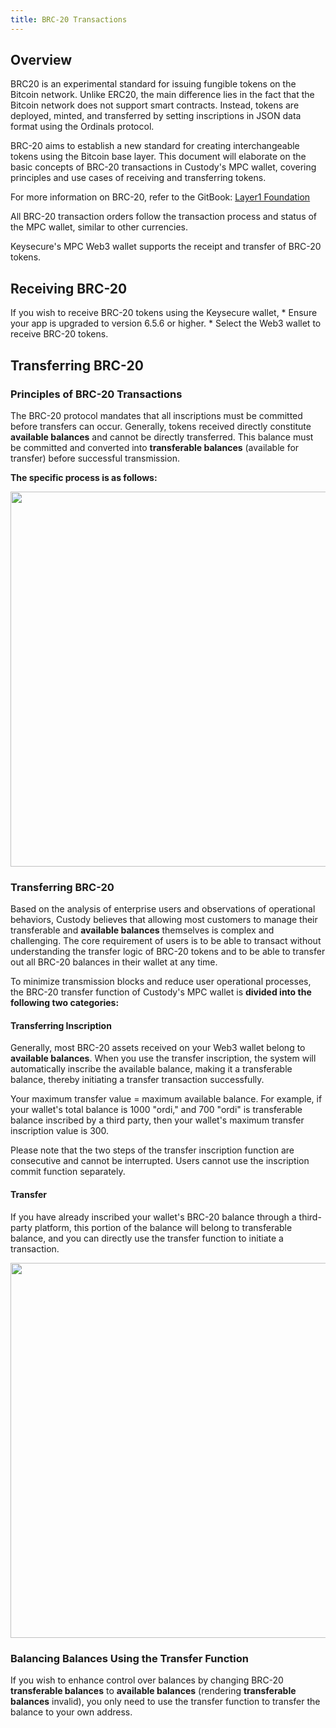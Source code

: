 ```yaml
---
title: BRC-20 Transactions
---
```

## Overview

BRC20 is an experimental standard for issuing fungible tokens on the Bitcoin network. Unlike ERC20, the main difference lies in the fact that the Bitcoin network does not support smart contracts. Instead, tokens are deployed, minted, and transferred by setting inscriptions in JSON data format using the Ordinals protocol.

BRC-20 aims to establish a new standard for creating interchangeable tokens using the Bitcoin base layer. This document will elaborate on the basic concepts of BRC-20 transactions in Custody's MPC wallet, covering principles and use cases of receiving and transferring tokens.

For more information on BRC-20, refer to the GitBook: [Layer1 Foundation](https://layer1.gitbook.io/layer1-foundation/foundation/purpose)

All BRC-20 transaction orders follow the transaction process and status of the MPC wallet, similar to other currencies.

Keysecure's MPC Web3 wallet supports the receipt and transfer of BRC-20 tokens.

## Receiving BRC-20

<Note>
If you wish to receive BRC-20 tokens using the Keysecure wallet,
* Ensure your app is upgraded to version 6.5.6 or higher.
* Select the Web3 wallet to receive BRC-20 tokens.
</Note>

## Transferring BRC-20

### Principles of BRC-20 Transactions

The BRC-20 protocol mandates that all inscriptions must be committed before transfers can occur. Generally, tokens received directly constitute **available balances** and cannot be directly transferred. This balance must be committed and converted into **transferable balances** (available for transfer) before successful transmission.

**The specific process is as follows:**
<div className="w-full flex items-center justify-center">
    <img src="/images/help-center/BRC1EN.png" width="600"/>
</div>

### Transferring BRC-20

Based on the analysis of enterprise users and observations of operational behaviors, Custody believes that allowing most customers to manage their transferable and **available balances** themselves is complex and challenging. The core requirement of users is to be able to transact without understanding the transfer logic of BRC-20 tokens and to be able to transfer out all BRC-20 balances in their wallet at any time.

To minimize transmission blocks and reduce user operational processes, the BRC-20 transfer function of Custody's MPC wallet is **divided into the following two categories:**

#### Transferring Inscription

Generally, most BRC-20 assets received on your Web3 wallet belong to **available balances**. When you use the transfer inscription, the system will automatically inscribe the available balance, making it a transferable balance, thereby initiating a transfer transaction successfully.

Your maximum transfer value = maximum available balance. For example, if your wallet's total balance is 1000 "ordi," and 700 "ordi" is transferable balance inscribed by a third party, then your wallet's maximum transfer inscription value is 300.

<note>
Please note that the two steps of the transfer inscription function are consecutive and cannot be interrupted. Users cannot use the inscription commit function separately.
</note>

#### Transfer

If you have already inscribed your wallet's BRC-20 balance through a third-party platform, this portion of the balance will belong to transferable balance, and you can directly use the transfer function to initiate a transaction.

<div className="w-full flex items-center justify-center">
    <img src="/images/help-center/BRC2EN.png" width="600"/>
</div>

### Balancing Balances Using the Transfer Function

If you wish to enhance control over balances by changing BRC-20 **transferable balances** to **available balances** (rendering **transferable balances** invalid), you only need to use the transfer function to transfer the balance to your own address.
